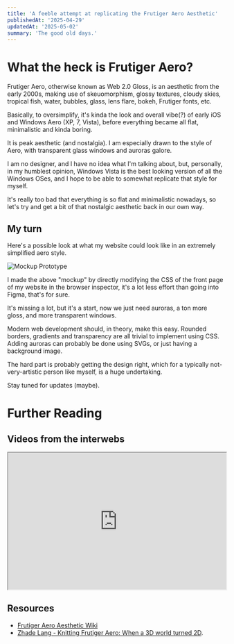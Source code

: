 ```yaml
---
title: 'A feeble attempt at replicating the Frutiger Aero Aesthetic'
publishedAt: '2025-04-29'
updatedAt: '2025-05-02'
summary: 'The good old days.'
---
```


# What the heck is Frutiger Aero?

Frutiger Aero, otherwise known as Web 2.0 Gloss, is an aesthetic from the early 2000s, making use of skeuomorphism, glossy textures, cloudy skies, tropical fish, water, bubbles, glass, lens flare, bokeh, Frutiger fonts, etc.

Basically, to oversimplify, it's kinda the look and overall vibe(?) of early iOS and Windows Aero (XP, 7, Vista), before everything became all flat, minimalistic and kinda boring.

It is peak aesthetic (and nostalgia). I am especially drawn to the style of Aero, with transparent glass windows and auroras galore.

I am no designer, and I have no idea what I'm talking about, but, personally, in my humblest opinion, Windows Vista is the best looking version of all the Windows OSes, and I hope to be able to somewhat replicate that style for myself.

It's really too bad that everything is so flat and minimalistic nowadays, so let's try and get a bit of that nostalgic aesthetic back in our own way.

## My turn
Here's a possible look at what my website could look like in an extremely simplified aero style.

![Mockup Prototype](/images/frutiger-aero/mockup-1.png)

I made the above "mockup" by directly modifying the CSS of the front page of my website in the browser inspector, it's a lot less effort than going into Figma, that's for sure.

It's missing a lot, but it's a start, now we just need auroras, a ton more gloss, and more transparent windows.

Modern web development should, in theory, make this easy. Rounded borders, gradients and transparency are all trivial to implement using CSS. Adding auroras can probably be done using SVGs, or just having a background image.

The hard part is probably getting the design right, which for a typically not-very-artistic person like myself, is a huge undertaking.

Stay tuned for updates (maybe).

# Further Reading

## Videos from the interwebs

<iframe width="100%" height="315" allowFullScreen
src="https://www.youtube.com/embed/TKktbUYUvTE">
</iframe>

## Resources
- [Frutiger Aero Aesthetic Wiki](https://aesthetics.fandom.com/wiki/Frutiger_Aero)
- [Zhade Lang - Knitting Frutiger Aero: When a 3D world turned 2D](https://www.youtube.com/watch?v=TKktbUYUvTE).